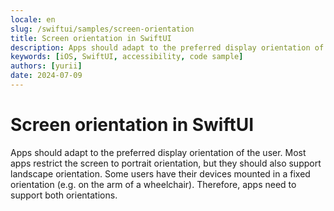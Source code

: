 ```yaml
---
locale: en
slug: /swiftui/samples/screen-orientation
title: Screen orientation in SwiftUI
description: Apps should adapt to the preferred display orientation of the user.
keywords: [iOS, SwiftUI, accessibility, code sample]
authors: [yurii]
date: 2024-07-09
---
```


# Screen orientation in SwiftUI

Apps should adapt to the preferred display orientation of the user. Most apps restrict the screen to portrait orientation, but they should also support landscape orientation. Some users have their devices mounted in a fixed orientation (e.g. on the arm of a wheelchair). Therefore, apps need to support both orientations.

<CodeSample id="screen-orientation" platform="swiftui" locale="en"/>
